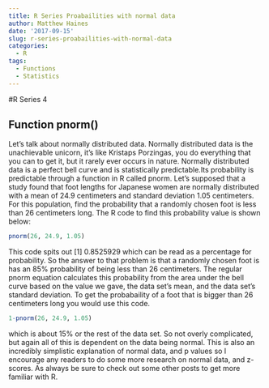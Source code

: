 ```yaml
---
title: R Series Proabailities with normal data
author: Matthew Haines
date: '2017-09-15'
slug: r-series-proabailities-with-normal-data
categories:
  - R
tags:
  - Functions
  - Statistics
---
```



#R Series 4

## Function pnorm()

Let's talk about normally distributed data. Normally distributed data is the unachievable unicorn, it's like Kristaps Porzingas, you do everything that you can to get it, but it rarely ever occurs in nature. Normally distributed data is a perfect bell curve and is statistically predictable.Its probability is predictable through a function in R called pnorm. Let's supposed that a study found that foot lengths for Japanese women are normally distributed with a mean of 24.9 centimeters and standard deviation 1.05 centimeters. For this population, find the probability that a randomly chosen foot is less than 26 centimeters long. The R code to find this probability value is shown below:

```r
pnorm(26, 24.9, 1.05)
```

This code spits out [1] 0.8525929 which can be read as a percentage for probability. So the answer to that problem is that a randomly chosen foot is has an 85% probability of being less than 26 centimeters. The regular pnorm equation calculates this probability from the area under the bell curve based on the value we gave, the data set's mean, and the data set's standard deviation. To get the probabaility of a foot that is bigger than 26 centimeters long you would use this code.

```r
1-pnorm(26, 24.9, 1.05)
```

which is about 15% or the rest of the data set. So not overly complicated, but again all of this is dependent on the data being normal. This is also an incredibly simplistic explanation of normal data, and p values so I encourage any readers to do some more research on normal data, and z-scores. As always be sure to check out some other posts to get more familiar with R.   
